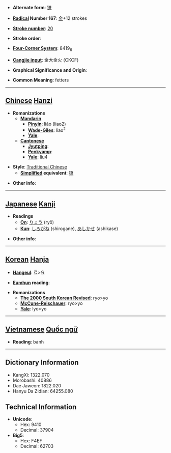 * '''Alternate form''': [[镣]]

* '''[[Wiktionary:Chinese radical index| Radical]] Number 167''': [[Wiktionary:Chinese radical index 金|金]]+12 strokes

* '''[[Wiktionary:Chinese total strokes index|Stroke number]]''': [[Wiktionary:Chinese total strokes index 20|20]]

* '''Stroke order''': 

* '''[[Wiktionary:Chinese four corner index|Four-Corner System]]''': 8419<sub>6</sub>

* '''[[Wiktionary:Chinese Cangjie index|Cangjie input]]''': 金大金火 (CKCF)

* '''Graphical Significance and Origin''': 

* '''Common Meaning''': fetters

----

== [[Chinese]] [[Hanzi]] ==

* '''Romanizations'''
** '''[[Mandarin]]'''
*** '''[[Pinyin]]''': liáo (liao2)
*** '''[[Wade-Giles]]''': liao<sup>2</sup>
*** '''[[Yale]]''': 
** '''[[Cantonese]]'''
*** '''[[Jyutping]]''':
*** '''[[Penkyamp]]''': 
*** '''[[Yale]]''': liu4

* '''Style''': [[Traditional Chinese]] 
** '''[[Simplified Chinese|Simplified]] equivalent''': [[镣]]

* '''Other info''': 

----

== [[Japanese]] [[Kanji]] ==

* '''Readings'''
** '''[[On]]''': [[りょう]] (ryō)
** '''[[Kun]]''': [[しろがね]] (shirogane), [[あしかせ]] (ashikase)

* '''Other info''':  

----

== [[Korean]] [[Hanja]] ==

* '''[[Hangeul]]''': 료>요

* '''[[Eumhun]] reading''': 

* '''Romanizations'''
** '''[[The 2000 South Korean Revised Romanization|The 2000 South Korean Revised]]''': ryo>yo
** '''[[McCune-Reischauer]]''': ryo>yo
** '''[[Yale]]''': lyo>yo


----

== [[Vietnamese]] [[Quốc ngữ]] ==

* '''Reading''': banh

----

== Dictionary Information ==

* KangXi: 1322.070
* Morobashi: 40886
* Dae Jaweon: 1822.020
* Hanyu Da Zidian: 64255.080

== Technical Information ==

* '''Unicode''':
** Hex: 9410
** Decimal: 37904
* '''Big5''':
** Hex: F4EF
** Decimal: 62703